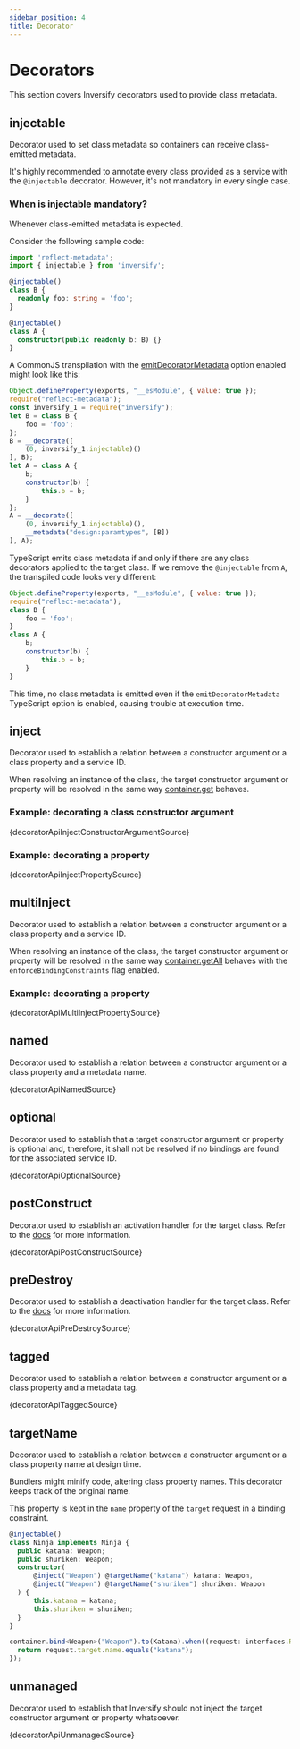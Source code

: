 ```yaml
---
sidebar_position: 4
title: Decorator
---
```


# Decorators

This section covers Inversify decorators used to provide class metadata.

## injectable

Decorator used to set class metadata so containers can receive class-emitted metadata.

It's highly recommended to annotate every class provided as a service with the `@injectable` decorator. However, it's not mandatory in every single case.

### When is injectable mandatory?

Whenever class-emitted metadata is expected.

Consider the following sample code:

```ts
import 'reflect-metadata';
import { injectable } from 'inversify';

@injectable()
class B {
  readonly foo: string = 'foo';
}

@injectable()
class A {
  constructor(public readonly b: B) {}
}
```

A CommonJS transpilation with the [emitDecoratorMetadata](https://www.typescriptlang.org/tsconfig/#emitDecoratorMetadata) option enabled might look like this:

```js
Object.defineProperty(exports, "__esModule", { value: true });
require("reflect-metadata");
const inversify_1 = require("inversify");
let B = class B {
    foo = 'foo';
};
B = __decorate([
    (0, inversify_1.injectable)()
], B);
let A = class A {
    b;
    constructor(b) {
        this.b = b;
    }
};
A = __decorate([
    (0, inversify_1.injectable)(),
    __metadata("design:paramtypes", [B])
], A);
```

TypeScript emits class metadata if and only if there are any class decorators applied to the target class. If we remove the `@injectable` from `A`, the transpiled code looks very different:

```js
Object.defineProperty(exports, "__esModule", { value: true });
require("reflect-metadata");
class B {
    foo = 'foo';
}
class A {
    b;
    constructor(b) {
        this.b = b;
    }
}
```

This time, no class metadata is emitted even if the `emitDecoratorMetadata` TypeScript option is enabled, causing trouble at execution time.

## inject

Decorator used to establish a relation between a constructor argument or a class property and a service ID.

When resolving an instance of the class, the target constructor argument or property will be resolved in the same way [container.get](/docs/api/container#get) behaves.

### Example: decorating a class constructor argument

<CodeBlock language="ts">{decoratorApiInjectConstructorArgumentSource}</CodeBlock>

### Example: decorating a property

<CodeBlock language="ts">{decoratorApiInjectPropertySource}</CodeBlock>

## multiInject

Decorator used to establish a relation between a constructor argument or a class property and a service ID.

When resolving an instance of the class, the target constructor argument or property will be resolved in the same way [container.getAll](/docs/api/container#getall) behaves with the `enforceBindingConstraints` flag enabled.

### Example: decorating a property

<CodeBlock language="ts">{decoratorApiMultiInjectPropertySource}</CodeBlock>

## named

Decorator used to establish a relation between a constructor argument or a class property and a metadata name.

<CodeBlock language="ts">{decoratorApiNamedSource}</CodeBlock>

## optional

Decorator used to establish that a target constructor argument or property is optional and, therefore, it shall not be resolved if no bindings are found for the associated service ID.

<CodeBlock language="ts">{decoratorApiOptionalSource}</CodeBlock>

## postConstruct

Decorator used to establish an activation handler for the target class. Refer to the [docs](/docs/fundamentals/lifecycle/activation) for more information.

<CodeBlock language="ts">{decoratorApiPostConstructSource}</CodeBlock>

## preDestroy

Decorator used to establish a deactivation handler for the target class. Refer to the [docs](/docs/fundamentals/lifecycle/deactivation) for more information.

<CodeBlock language="ts">{decoratorApiPreDestroySource}</CodeBlock>

## tagged

Decorator used to establish a relation between a constructor argument or a class property and a metadata tag.

<CodeBlock language="ts">{decoratorApiTaggedSource}</CodeBlock>

## targetName

Decorator used to establish a relation between a constructor argument or a class property name at design time.

Bundlers might minify code, altering class property names. This decorator keeps track of the original name.

This property is kept in the `name` property of the `target` request in a binding constraint.

```ts
@injectable()
class Ninja implements Ninja {
  public katana: Weapon;
  public shuriken: Weapon;
  constructor(
      @inject("Weapon") @targetName("katana") katana: Weapon,
      @inject("Weapon") @targetName("shuriken") shuriken: Weapon
  ) {
      this.katana = katana;
      this.shuriken = shuriken;
  }
}

container.bind<Weapon>("Weapon").to(Katana).when((request: interfaces.Request) => {
  return request.target.name.equals("katana");
});
```

## unmanaged

Decorator used to establish that Inversify should not inject the target constructor argument or property whatsoever.

<CodeBlock language="ts">{decoratorApiUnmanagedSource}</CodeBlock>
